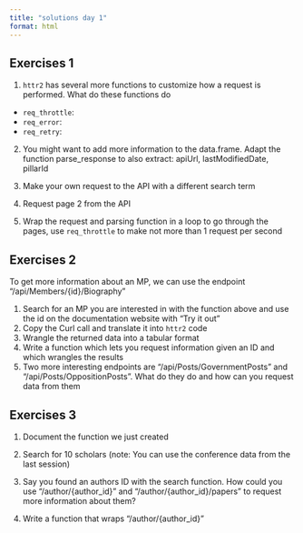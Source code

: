 ```yaml
---
title: "solutions day 1"
format: html
---
```


## Exercises 1

1. `httr2` has several more functions to customize how a request is performed. What do these functions do

- `req_throttle`:
- `req_error`:
- `req_retry`:

2. You might want to add more information to the data.frame. Adapt the function parse_response to also extract: apiUrl, lastModifiedDate, pillarId

3. Make your own request to the API with a different search term

4. Request page 2 from the API

5. Wrap the request and parsing function in a loop to go through the pages, use `req_throttle` to make not more than 1 request per second

## Exercises 2

To get more information about an MP, we can use the endpoint "/api/Members/{id}/Biography"

1. Search for an MP you are interested in with the function above and use the id on the documentation website with "Try it out"
2. Copy the Curl call and translate it into `httr2` code
3. Wrangle the returned data into a tabular format
4. Write a function which lets you request information given an ID and which wrangles the results
5. Two more interesting endpoints are "/api/Posts/GovernmentPosts" and "/api/Posts/OppositionPosts". What do they do and how can you request data from them

## Exercises 3

1. Document the function we just created

2. Search for 10 scholars (note: You can use the conference data from the last session) 

3. Say you found an authors ID with the search function. How could you use "/author/{author_id}" and "/author/{author_id}/papers" to request more information about them?

4. Write a function that wraps "/author/{author_id}"

